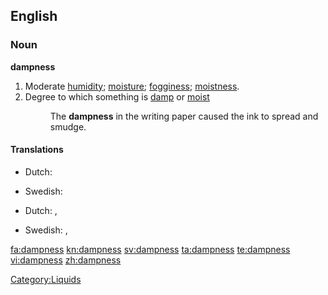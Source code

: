 ==English==

===Noun===
'''dampness'''

# Moderate [[humidity]]; [[moisture]]; [[fogginess]]; [[moistness]].
# Degree to which something is [[damp]] or [[moist]]
#: The '''dampness''' in the writing paper caused the ink to spread and smudge.

====Translations====
{{trans-top|moderate humidity}}
* Dutch: {{t-|nl|vochtigheid}}
{{trans-mid}}
* Swedish: {{t|sv|fuktighet|c}}
{{trans-bottom}}

{{trans-top|degree to which something is damp}}
* Dutch: {{t-|nl|vochtigheid}}, {{t|nl|vochtigheidsgraad}}
{{trans-mid}}
* Swedish: {{t|sv|fuktighet|c}},  {{t|sv|fuktighetsgrad|c}}
{{trans-bottom}}

[[Category:Liquids]]

[[fa:dampness]]
[[kn:dampness]]
[[sv:dampness]]
[[ta:dampness]]
[[te:dampness]]
[[vi:dampness]]
[[zh:dampness]]